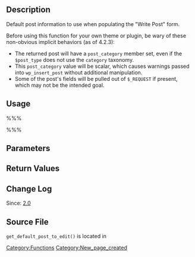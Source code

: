 == Description ==

Default post information to use when populating the "Write Post" form.

Before using this function for your own theme or plugin, be wary of these non-obvious implicit behaviors (as of 4.2.3):
* The returned post will have a <tt>post_category</tt> member set, even if the <tt>$post_type</tt> does not use the <tt>category</tt> taxonomy.
* This <tt>post_category</tt> value will be scalar, which causes warnings passed into <tt>wp_insert_post</tt> without additional manipulation.
* Some of the post's fields will be pulled out of <tt>$_REQUEST</tt> if present, which may not be the intended goal.

== Usage ==

%%%<?php get_default_post_to_edit( $post_type, $create_in_db ); ?>%%%

== Parameters ==

{{Parameter|$post_type|string|A post type string, defaults to 'post'.|optional|post}}

{{Parameter|$create_in_db|boolean||optional|false}}

== Return Values ==

{{Return||object|stdClass object containing all the default post data as attributes}}

== Change Log ==

Since: [[Version 2.0|2.0]]

== Source File ==

<tt>get_default_post_to_edit()</tt> is located in {{Trac|wp-admin/includes/post.php}}

[[Category:Functions]]

[[Category:New_page_created]]
